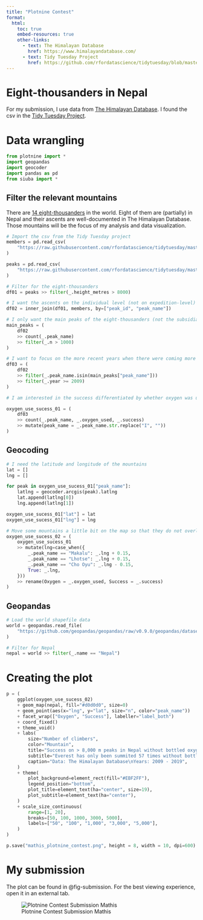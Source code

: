 ```yaml
---
title: "Plotnine Contest"
format:
  html:
    toc: true
    embed-resources: true
    other-links:
      - text: The Himalayan Database
        href: https://www.himalayandatabase.com/
      - text: Tidy Tuesday Project
        href: https://github.com/rfordatascience/tidytuesday/blob/master/data/2020/2020-09-22/readme.md  
---
```


# Eight-thousanders in Nepal

For my submission, I use data from [The Himalayan Database](https://www.himalayandatabase.com/). I found the csv in the [Tidy Tuesday Project](https://github.com/rfordatascience/tidytuesday/blob/master/data/2020/2020-09-22/readme.md). 

# Data wrangling

```python

from plotnine import *
import geopandas
import geocoder
import pandas as pd
from siuba import *
```

## Filter the relevant mountains

There are [14 eight-thousanders](https://en.wikipedia.org/wiki/Eight-thousander) in the world. Eight of them are (partially) in Nepal and their ascents are well-documented in The Himalayan Database. Those mountains will be the focus of my analysis and data visualization. 

```python

# Import the csv from the Tidy Tuesday project
members = pd.read_csv(
    "https://raw.githubusercontent.com/rfordatascience/tidytuesday/master/data/2020/2020-09-22/members.csv"
)

peaks = pd.read_csv(
    "https://raw.githubusercontent.com/rfordatascience/tidytuesday/master/data/2020/2020-09-22/peaks.csv"
)
```

```python

# Filter for the eight-thousanders
df01 = peaks >> filter(_.height_metres > 8000)

# I want the ascents on the individual level (not on expedition-level)
df02 = inner_join(df01, members, by=["peak_id", "peak_name"])
```

```python

# I only want the main peaks of the eight-thousanders (not the subsidiary peaks)
main_peaks = (
    df02
    >> count(_.peak_name)
    >> filter(_.n > 1000)
)
```

```python

# I want to focus on the more recent years when there were coming more and more big commercial expeditions
df03 = (
    df02 
    >> filter(_.peak_name.isin(main_peaks["peak_name"]))
    >> filter(_.year >= 2009)
)
```

```python

# I am interested in the success differentiated by whether oxygen was used or not

oxygen_use_sucess_01 = (
    df03
    >> count(_.peak_name, _.oxygen_used, _.success)
    >> mutate(peak_name = _.peak_name.str.replace("I", ""))
)
```

## Geocoding

```python

# I need the latitude and longitude of the mountains
lat = []
lng = []

for peak in oxygen_use_sucess_01["peak_name"]:
    latlng = geocoder.arcgis(peak).latlng
    lat.append(latlng[0])
    lng.append(latlng[1])

oxygen_use_sucess_01["lat"] = lat
oxygen_use_sucess_01["lng"] = lng
```

```python

# Move some mountains a little bit on the map so that they do not overlap that much
oxygen_use_sucess_02 = (
    oxygen_use_sucess_01 
    >> mutate(lng=case_when({
        _.peak_name == "Makalu": _.lng + 0.15,
        _.peak_name == "Lhotse": _.lng + 0.15,
        _.peak_name == "Cho Oyu": _.lng - 0.15,
        True: _.lng,
    }))
    >> rename(Oxygen = _.oxygen_used, Success = _.success)
)
```

## Geopandas

```python

# Load the world shapefile data
world = geopandas.read_file(
    "https://github.com/geopandas/geopandas/raw/v0.9.0/geopandas/datasets/naturalearth_lowres/naturalearth_lowres.shp"
)

# Filter for Nepal
nepal = world >> filter(_.name == "Nepal")
```

# Creating the plot

```python

p = (
    ggplot(oxygen_use_sucess_02)
    + geom_map(nepal, fill="#d0d0d0", size=0)
    + geom_point(aes(x="lng", y="lat", size="n", color="peak_name"))
    + facet_wrap(["Oxygen", "Success"], labeller="label_both")
    + coord_fixed()
    + theme_void()
    + labs(
        size="Number of climbers",
        color="Mountain",
        title="Success on > 8,000 m peaks in Nepal without bottled oxygen is rare",
        subtitle="Everest has only been summited 57 times without bottled oxygen (and 5,903 times using bottled oxygen)",
        caption="Data: The Himalayan Database\nYears: 2009 - 2019",
    )
    + theme(
        plot_background=element_rect(fill="#EBF2FF"),
        legend_position="bottom",
        plot_title=element_text(ha="center", size=19),
        plot_subtitle=element_text(ha="center"),
    )
    + scale_size_continuous(
        range=[1, 20],
        breaks=[50, 100, 1000, 3000, 5000],
        labels=["50", "100", "1,000", "3,000", "5,000"],
    )
)
```

```python

p.save("mathis_plotnine_contest.png", height = 8, width = 10, dpi=600)
```

# My submission

The plot can be found in @fig-submission. For the best viewing experience, open it in an external tab.

![Plotnine Contest Submission Mathis](mathis_plotnine_contest.png){#fig-submission}

